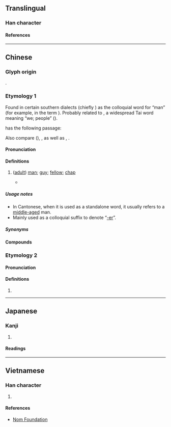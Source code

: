 {{character info}}
==Translingual==

===Han character===
{{Han char|rn=9|rad=人|as=06|sn=8|four=24211|canj=OJKP|ids=⿰亻老}}

====References====
{{Han ref|kx=0100.090|dkj=00548|dj=0212.050|hdz=10144.020|uh=4F6C}}

----

==Chinese==
{{zh-forms}}

===Glyph origin===
{{Han etym}}
{{Han compound|人|alt1=亻|老|ls=psc|c1=s|c2=p|t1=man; person}}.

===Etymology 1===
Found in certain southern dialects (chiefly {{der|cmn|yue|-}}) as the colloquial word for “man” (for example, in the term {{m|zh|肥佬}}). Probably related to {{cog|za|raeuz|raeuz ~ laeuz|we; also a demonym: {{w|Rau peoples}}}}, a widespread Tai word meaning “we; people” ({{cog|tai-pro|*rawᴬ}}).

''{{w|zh:廣東新語|Guangdong Xinyu}}'' {{defdate|1678}} has the following passage:
{{zh-x|^廣州 謂 平人 曰 佬，亦 曰 獠，賤稱 也。|People in Guangzhou call “common people” ''lau'' or ''leu'' (derogatory).|collapsed=y}}

Also compare {{cog|hmn-pro|*ʔljuwᴮ||male}} ({{cog|mww|lau||male}}), {{cog|mkh-kat-pro|*-law||man}}, as well as {{cog|lo|ລາວ||Lao < people}}, {{cog|th|ลาว}}.

====Pronunciation====
{{zh-pron
|m=lǎo,er=y
|c=lou2,lou5,liu4
|c_note=lou2 - usual pronunciation; lou5, liu4 - only used in {{zh-l|*仡佬}}
|h=gd=lau3
|mn-t=lao2
|w=3lau
|cat=a,n
}}

====Definitions====
{{zh-hanzi}}

# {{lb|zh|chiefly|Cantonese|dialectal Wu|often|slightly|derogatory}} ([[adult]]) [[man]]; [[guy]]; [[fellow]]; [[chap]] {{zh-mw|c:個}}
#: {{zh-x|差{caai1}佬|cop; police'''man'''|C}}
#: {{zh-x|鄉巴{ba}佬|hick; villag'''er'''}}
#: {{zh-x|天上 九頭鳥，地上 ^湖北 佬|Heaven above [has] nine-headed birds, [but] Earth below [has] Hubei '''folk''' (meaning Hubei people are clever/crafty)}}
#* {{zh-x|從前 有 個 王子 佢 懵 懵 下{haa5}，有 一 日，佢 變 咗 個 佬。|Once upon a time, there was a prince who was a fool. One day, he became a '''middle-aged guy'''.|C|ref='''2004''', {{w2|zh|pref=《|麥兜菠蘿油王子|suf=》}} (''{{w|McDull, Prince de la Bun}}'')}}

=====Usage notes=====
* In Cantonese, when it is used as a standalone word, it usually refers to a [[middle-aged]] man.
* Mainly used as a colloquial suffix to denote “[[-er]]”.

=====Synonyms=====
{{zh-dial|男人}}

====Compounds====
{{zh-der|仫佬|細佬|福佬|大佬|細佬哥|生意佬|大隻佬|闊佬|高佬|巴士佬|和事佬|鹹濕佬|基佬|鄉下佬|呼佬|麻甩佬|鬼佬|飛髮佬|變態佬|差佬|泥水佬|傻佬|癲佬|醉酒佬|賊佬|肥佬|拐子佬|收買佬|英國佬|財主佬|放數佬|垃圾佬|鬥木佬|番鬼佬|油漆佬|三行佬|花旗佬|江湖佬|江湖大佬|鬼佬涼茶|鬼佬話|鬼佬齋|美國佬|拖頭佬|豬肉佬|哈佬|啞佬|白痴佬|北佬|北方佬|報紙佬|打鐵佬|大粒佬|單身寡佬|番鬼佬涼茶|四眼佬|肥婆肥佬|風水佬|虧佬|寡佬|機器佬|金魚佬|教書佬|耕田佬|㗎佬|痴線佬|柯佬|戲子佬|口水佬|勾佬|睇相佬|賣魚佬|收數佬|鄉巴佬|擺闊佬|廚房佬|德國佬|法國佬|癡線佬|白癡佬|黐線佬|爛佬|懵佬|戇居佬|打魚佬|有錢佬|八卦佬|讕闊佬|大奅佬|啞佬斷奶|啞佬相見，默默無言|算命佬|喃巫佬|南無佬|通渠佬|走佬|衰佬|風水佬呃你十年八年|番鬼佬月餅|賣魚佬洗身|仡佬族|的士佬|地盤佬|裝修佬}}

===Etymology 2===

====Pronunciation====
{{zh-pron
|m=liáo
|cat=a
}}

====Definitions====
{{zh-hanzi}}

# {{zh-only|侾佬}}

----

==Japanese==

===Kanji===
{{ja-kanji|grade=|rs=人06}}

# {{rfdef|ja|sort=人06}}

====Readings====
{{ja-readings
|goon=りょう<れう
|kanon=りょう<れう
|kun=おおき.い
}}

----

==Vietnamese==

===Han character===
{{vi-readings|reading=[[lão]]|rs=人06}}

# {{rfdef|vi|sort=人06}}

====References====
* [http://nomfoundation.org/common/nom_details.php?codepoint=4f6c Nom Foundation]